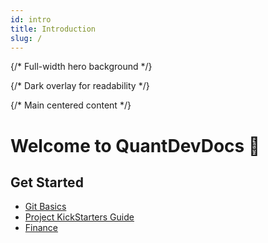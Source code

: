 ```yaml
---
id: intro
title: Introduction
slug: /
---
```


{/* Full-width hero background */}
<div
  style={{
    position: 'fixed',
    top: 'var(--ifm-navbar-height)',
    left: 'var(--doc-sidebar-width, 300px)',
    right: 0,
    bottom: 0,
    backgroundImage: 'url(/img/blue-background.jpg)',
    backgroundSize: 'cover',
    backgroundPosition: 'center',
    backgroundRepeat: 'no-repeat',
    zIndex: -1,
  }}
/>

{/* Dark overlay for readability */}
<div
  style={{
    position: 'fixed',
    top: 'var(--ifm-navbar-height)',
    left: 'var(--doc-sidebar-width, 300px)',
    right: 0,
    bottom: 0,
    background:
      'radial-gradient(1200px 800px at 50% 40%, rgba(2,12,24,0.25) 0%, rgba(2,12,24,0.6) 55%, rgba(2,12,24,0.85) 100%)',
    zIndex: -1,
  }}
/>

{/* Main centered content */}
<div
  style={{
    position: 'relative',
    display: 'flex',
    flexDirection: 'column',
    alignItems: 'center',
    justifyContent: 'center',
    minHeight: 'calc(100vh - var(--ifm-navbar-height))',
    padding: '3rem 1rem',
    textAlign: 'center',
  }}
>
  <h1 style={{ color: 'gold', fontWeight: 800, fontSize: '2.8rem' }}>
    Welcome to QuantDevDocs 🧠
  </h1>

  <div
    style={{
      color: '#e8eef6',
      maxWidth: '600px',
      marginTop: '1.5rem',
      textAlign: 'left',
    }}
  >

  ## Get Started

  - [Git Basics](git/git.md)
  - [Project KickStarters Guide](project-kickstarters/python-basic.md)
  - [Finance](finance/Actions-indices.mdx)

  </div>
</div>
